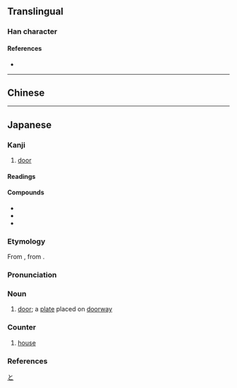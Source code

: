 {{also|戶|户}}
{{character info/new}}
==Translingual==
{{Han simplified forms|戶|戸|户}}

===Han character===
{{Han char|rn=63|rad=戶|as=00|sn=4|var=2|four=|canj=MS,XMS|ids=⿱一尸}}

====References====
* {{Han ref|kx=0414.321|hdz=32257.010|uh=6238|ud=25144}}

----

==Chinese==
{{zh-see|戶|v}}

----

==Japanese==

===Kanji===
{{ja-kanji|grade=2|rs=戶00}}

# [[door]]

====Readings====
{{ja-readings
|goon=ぐ, ご
|kanon=こ
|kun=と-, へ-
|nanori=え, へ
}}

====Compounds====
{{der-top|Compounds}}
* {{ja-r|雨%戸|あま%ど}}
* {{ja-r|神%戸|^こう%べ}}
* {{ja-r|松%戸|^まつ%ど}}
{{der-bottom}}

{{ja-kanjitab|と|yomi=k}}

===Etymology===
From {{inh|ja|ojp|sort=と|-}}, from {{inh|ja|jpx-pro|sort=と|*to}}.

===Pronunciation===
{{ja-pron|yomi=k|と|acc=0|acc_ref=DJR,NHK}}

===Noun===
{{ja-noun|kyu=戶|と}}

# [[door]]; a [[plate]] placed on [[doorway]]

===Counter===
{{ja-pos|counter|こ}}

# [[house]]

===References===
<references/>

[[Category:Japanese basic words|と]]